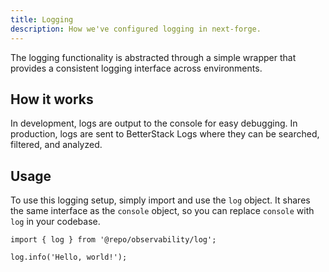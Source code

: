 ```yaml
---
title: Logging
description: How we've configured logging in next-forge.
---
```


The logging functionality is abstracted through a simple wrapper that provides a consistent logging interface across environments.

## How it works

In development, logs are output to the console for easy debugging. In production, logs are sent to BetterStack Logs where they can be searched, filtered, and analyzed.

## Usage

To use this logging setup, simply import and use the `log` object. It shares the same interface as the `console` object, so you can replace `console` with `log` in your codebase.

```tsx page.tsx
import { log } from '@repo/observability/log';

log.info('Hello, world!');
```
